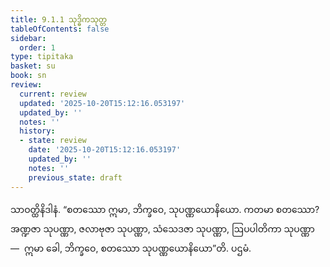 ```yaml
---
title: 9.1.1 သုဒ္ဓိကသုတ္တ
tableOfContents: false
sidebar:
  order: 1
type: tipitaka
basket: su
book: sn
review:
  current: review
  updated: '2025-10-20T15:12:16.053197'
  updated_by: ''
  notes: ''
  history:
  - state: review
    date: '2025-10-20T15:12:16.053197'
    updated_by: ''
    notes: ''
    previous_state: draft
---
```



<DynamicBreadcrumb />


<ReviewStatus review={frontmatter.review} showDetails={true} />

<HypothesisAnnotation frontmatter={frontmatter} />

<Division number="392" book="sn" e="ch" v="18" p="337">

<Paragraph number="1185" book="sn">
သာဝတ္ထိနိဒါနံ. “စတဿော ဣမာ, ဘိက္ခဝေ, သုပဏ္ဏယောနိယော. ကတမာ စတဿော? အဏ္ဍဇာ သုပဏ္ဏာ, ဇလာဗုဇာ သုပဏ္ဏာ, သံသေဒဇာ သုပဏ္ဏာ, ဩပပါတိကာ သုပဏ္ဏာ—  ဣမာ ခေါ, ဘိက္ခဝေ, စတဿော သုပဏ္ဏယောနိယော”တိ.

</Paragraph>
</Division>

<Paragraph number="1186" type="center" book="sn">
ပဌမံ.
</Paragraph>
